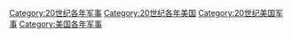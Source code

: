 [[Category:20世纪各年军事|Category:20世纪各年军事]]
[[Category:20世纪各年美国|Category:20世纪各年美国]]
[[Category:20世纪美国军事|Category:20世纪美国军事]]
[[Category:美国各年军事|Category:美国各年军事]]